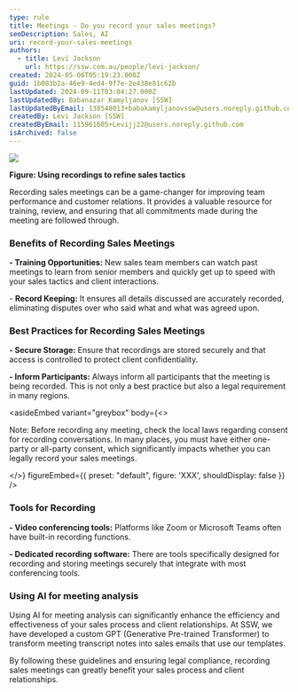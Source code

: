 ```yaml
---
type: rule
title: Meetings - Do you record your sales meetings?
seoDescription: Sales, AI
uri: record-your-sales-meetings
authors:
  - title: Levi Jackson
    url: https://ssw.com.au/people/levi-jackson/
created: 2024-05-06T05:19:23.000Z
guid: 1b083b2a-46e9-4ed4-9f7e-2e438e81c62b
lastUpdated: 2024-09-11T03:04:27.000Z
lastUpdatedBy: Babanazar Kamyljanov [SSW]
lastUpdatedByEmail: 138548013+babakamyljanovssw@users.noreply.github.com
createdBy: Levi Jackson [SSW]
createdByEmail: 115961605+Levijj22@users.noreply.github.com
isArchived: false
---
```

![](/uploads/rules/record-your-sales-meetings/professional-sales-call-between-two-individuals.webp)

**Figure: Using recordings to refine sales tactics**

Recording sales meetings can be a game-changer for improving team performance and customer relations. It provides a valuable resource for training, review, and ensuring that all commitments made during the meeting are followed through.

### Benefits of Recording Sales Meetings

**\- Training Opportunities:** New sales team members can watch past meetings to learn from senior members and quickly get up to speed with your sales tactics and client interactions.

\- **Record Keeping:** It ensures all details discussed are accurately recorded, eliminating disputes over who said what and what was agreed upon.

### Best Practices for Recording Sales Meetings

**\- Secure Storage:** Ensure that recordings are stored securely and that access is controlled to protect client confidentiality.

**\- Inform Participants:** Always inform all participants that the meeting is being recorded. This is not only a best practice but also a legal requirement in many regions.

<asideEmbed
  variant="greybox"
  body={<>
    
Note: Before recording any meeting, check the local laws regarding consent for recording conversations. In many places, you must have either one-party or all-party consent, which significantly impacts whether you can legally record your sales meetings.

  </>}
  figureEmbed={{
    preset: "default",
    figure: 'XXX',
    shouldDisplay: false
  }}
/>

### Tools for Recording

**\- Video conferencing tools:** Platforms like Zoom or Microsoft Teams often have built-in recording functions.

**\- Dedicated recording software:** There are tools specifically designed for recording and storing meetings securely that integrate with most conferencing tools.

### Using AI for meeting analysis

Using AI for meeting analysis can significantly enhance the efficiency and effectiveness of your sales process and client relationships. At SSW, we have developed a custom GPT (Generative Pre-trained Transformer) to transform meeting transcript notes into sales emails that use our templates.

By following these guidelines and ensuring legal compliance, recording sales meetings can greatly benefit your sales process and client relationships.
